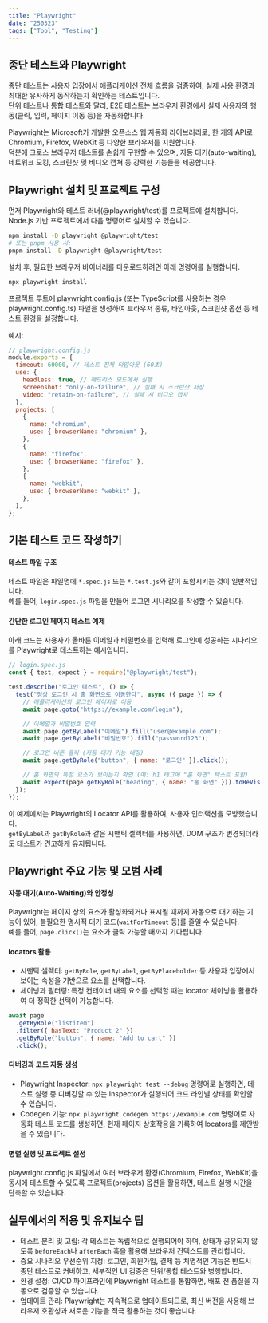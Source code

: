 ```yaml
---
title: "Playwright"
date: "250323"
tags: ["Tool", "Testing"]
---
```


## 종단 테스트와 Playwright

종단 테스트는 사용자 입장에서 애플리케이션 전체 흐름을 검증하여, 실제 사용 환경과 최대한 유사하게 동작하는지 확인하는 테스트입니다.  
단위 테스트나 통합 테스트와 달리, E2E 테스트는 브라우저 환경에서 실제 사용자의 행동(클릭, 입력, 페이지 이동 등)을 자동화합니다.

Playwright는 Microsoft가 개발한 오픈소스 웹 자동화 라이브러리로, 한 개의 API로 Chromium, Firefox, WebKit 등 다양한 브라우저를 지원합니다.  
덕분에 크로스 브라우저 테스트를 손쉽게 구현할 수 있으며, 자동 대기(auto-waiting), 네트워크 모킹, 스크린샷 및 비디오 캡쳐 등 강력한 기능들을 제공합니다.

## Playwright 설치 및 프로젝트 구성

먼저 Playwright와 테스트 러너(@playwright/test)를 프로젝트에 설치합니다.  
Node.js 기반 프로젝트에서 다음 명령어로 설치할 수 있습니다.

```bash
npm install -D playwright @playwright/test
# 또는 pnpm 사용 시:
pnpm install -D playwright @playwright/test
```

설치 후, 필요한 브라우저 바이너리를 다운로드하려면 아래 명령어를 실행합니다.

```bash
npx playwright install
```

프로젝트 루트에 playwright.config.js (또는 TypeScript를 사용하는 경우 playwright.config.ts) 파일을 생성하여 브라우저 종류, 타임아웃, 스크린샷 옵션 등 테스트 환경을 설정합니다.

예시:

```js
// playwright.config.js
module.exports = {
  timeout: 60000, // 테스트 전체 타임아웃 (60초)
  use: {
    headless: true, // 헤드리스 모드에서 실행
    screenshot: "only-on-failure", // 실패 시 스크린샷 저장
    video: "retain-on-failure", // 실패 시 비디오 캡쳐
  },
  projects: [
    {
      name: "chromium",
      use: { browserName: "chromium" },
    },
    {
      name: "firefox",
      use: { browserName: "firefox" },
    },
    {
      name: "webkit",
      use: { browserName: "webkit" },
    },
  ],
};
```

## 기본 테스트 코드 작성하기

#### 테스트 파일 구조

테스트 파일은 파일명에 `*.spec.js` 또는 `*.test.js`와 같이 포함시키는 것이 일반적입니다.  
예를 들어, `login.spec.js` 파일을 만들어 로그인 시나리오를 작성할 수 있습니다.

#### 간단한 로그인 페이지 테스트 예제

아래 코드는 사용자가 올바른 이메일과 비밀번호를 입력해 로그인에 성공하는 시나리오를 Playwright로 테스트하는 예시입니다.

```js
// login.spec.js
const { test, expect } = require("@playwright/test");

test.describe("로그인 테스트", () => {
  test("정상 로그인 시 홈 화면으로 이동한다", async ({ page }) => {
    // 애플리케이션의 로그인 페이지로 이동
    await page.goto("https://example.com/login");

    // 이메일과 비밀번호 입력
    await page.getByLabel("이메일").fill("user@example.com");
    await page.getByLabel("비밀번호").fill("password123");

    // 로그인 버튼 클릭 (자동 대기 기능 내장)
    await page.getByRole("button", { name: "로그인" }).click();

    // 홈 화면의 특정 요소가 보이는지 확인 (예: h1 태그에 "홈 화면" 텍스트 포함)
    await expect(page.getByRole("heading", { name: "홈 화면" })).toBeVisible();
  });
});
```

이 예제에서는 Playwright의 Locator API를 활용하여, 사용자 인터랙션을 모방했습니다.  
`getByLabel`과 `getByRole`과 같은 시맨틱 셀렉터를 사용하면, DOM 구조가 변경되더라도 테스트가 견고하게 유지됩니다.

## Playwright 주요 기능 및 모범 사례

#### 자동 대기(Auto-Waiting)와 안정성

Playwright는 페이지 상의 요소가 활성화되거나 표시될 때까지 자동으로 대기하는 기능이 있어, 불필요한 명시적 대기 코드(`waitForTimeout` 등)를 줄일 수 있습니다.  
예를 들어, `page.click()`는 요소가 클릭 가능할 때까지 기다립니다.

#### locators 활용

- 시맨틱 셀렉터: `getByRole`, `getByLabel`, `getByPlaceholder` 등 사용자 입장에서 보이는 속성을 기반으로 요소를 선택합니다.
- 체이닝과 필터링: 특정 컨테이너 내의 요소를 선택할 때는 locator 체이닝을 활용하여 더 정확한 선택이 가능합니다.

```js
await page
  .getByRole("listitem")
  .filter({ hasText: "Product 2" })
  .getByRole("button", { name: "Add to cart" })
  .click();
```

#### 디버깅과 코드 자동 생성

- Playwright Inspector: `npx playwright test --debug` 명령어로 실행하면, 테스트 실행 중 디버깅할 수 있는 Inspector가 실행되어 코드 라인별 상태를 확인할 수 있습니다.
- Codegen 기능: `npx playwright codegen https://example.com` 명령어로 자동화 테스트 코드를 생성하면, 현재 페이지 상호작용을 기록하여 locators를 제안받을 수 있습니다.

#### 병렬 실행 및 프로젝트 설정

playwright.config.js 파일에서 여러 브라우저 환경(Chromium, Firefox, WebKit)을 동시에 테스트할 수 있도록 프로젝트(projects) 옵션을 활용하면, 테스트 실행 시간을 단축할 수 있습니다.

## 실무에서의 적용 및 유지보수 팁

- 테스트 분리 및 고립: 각 테스트는 독립적으로 실행되어야 하며, 상태가 공유되지 않도록 `beforeEach`나 `afterEach` 훅을 활용해 브라우저 컨텍스트를 관리합니다.
- 중요 시나리오 우선순위 지정: 로그인, 회원가입, 결제 등 치명적인 기능은 반드시 종단 테스트로 커버하고, 세부적인 UI 검증은 단위/통합 테스트와 병행합니다.
- 환경 설정: CI/CD 파이프라인에 Playwright 테스트를 통합하면, 배포 전 품질을 자동으로 검증할 수 있습니다.
- 업데이트 관리: Playwright는 지속적으로 업데이트되므로, 최신 버전을 사용해 브라우저 호환성과 새로운 기능을 적극 활용하는 것이 좋습니다.
